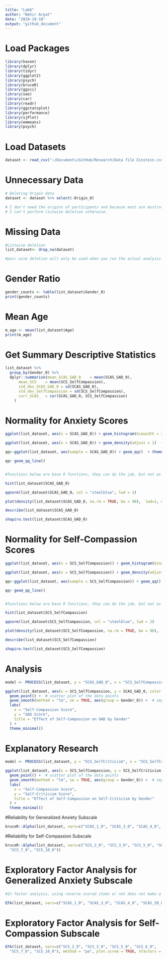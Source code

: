 ```yaml
---
title: "Lab6"
author: "Nehir Arpat"
date: "2024-10-10"
output: "github_document"
---
```


# Load Packages
```r
library(haven)
library(dplyr)
library(tidyr)
library(ggplot2)
library(psych)
library(bruceR)
library(ggsci)
library(see)
library(car)
library(readr)
library(ggstatsplot)
library(performance)
library(sjPlot)
library(emmeans)
library(psych)
```

# Load Datasets
```r

dataset <- read_csv("~/Documents/GitHub/Research/Data file Einstein.csv")

```

# Unnecessary Data
```r

# Deleting Origin data
dataset <- dataset %>% select(-Origin_0)

# I don't need the origins of participants and because most are Australian, it is marked NA. 
# I can't perform listwise deletion otherwise.

```

# Missing Data
```r

#Listwise deletion
list_dataset<- drop_na(dataset)

#pair wise deletion will only be used when you run the actual analysis using "na.rm = TRUE"

```

# Gender Ratio
```r
gender_counts <- table(list_dataset$Gender_0)
print(gender_counts)
```
# Mean Age
```r
m_age <- mean(list_dataset$Age)
print(m_age)
```

# Get Summary Descriptive Statistics
```r
list_dataset %>% 
  group_by(Gender_0) %>%
  dplyr::summarize(mean_SCAS_GAD_0    = mean(SCAS_GAD_0),
      mean_SCS    = mean(SCS_SelfCompassion),
      std_dev_SCAS_GAD_0 = sd(SCAS_GAD_0),
      std_dev_SelfCompassion = sd(SCS_SelfCompassion),
      corr_SCAS_  = cor(SCAS_GAD_0, SCS_SelfCompassion)
    )

```


# Normality for Anxiety Scores
```r

ggplot(list_dataset, aes(x = SCAS_GAD_0)) + geom_histogram(binwidth = 2) + theme_classic()

ggplot(list_dataset, aes(x = SCAS_GAD_0)) + geom_density(adjust = 2)  + theme_classic()

qq<-ggplot(list_dataset, aes(sample = SCAS_GAD_0)) + geom_qq()  + theme_classic()

qq+ geom_qq_line()


#functions below are base R functions, they can do the job, but not as customizable as ggplot

hist(list_dataset$SCAS_GAD_0)

qqnorm(list_dataset$SCAS_GAD_0, col = "steelblue", lwd = 2)

plot(density(list_dataset$SCAS_GAD_0, na.rm = TRUE, bw = 90),  lwd=2, main = "")

describe(list_dataset$SCAS_GAD_0)

shapiro.test(list_dataset$SCAS_GAD_0)

```
# Normality for Self-Compassion Scores
```r

ggplot(list_dataset, aes(x = SCS_SelfCompassion)) + geom_histogram(binwidth = .8) + theme_classic()

ggplot(list_dataset, aes(x = SCS_SelfCompassion)) + geom_density(adjust = 2)  + theme_classic()

qq<-ggplot(list_dataset, aes(sample = SCS_SelfCompassion)) + geom_qq()  + theme_classic()

qq+ geom_qq_line()


#functions below are base R functions, they can do the job, but not as customizable as ggplot

hist(list_dataset$SCS_SelfCompassion)

qqnorm(list_dataset$SCS_SelfCompassion, col = "steelblue", lwd = 2)

plot(density(list_dataset$SCS_SelfCompassion, na.rm = TRUE, bw = 90),  lwd=2, main = "")

describe(list_dataset$SCS_SelfCompassion)

shapiro.test(list_dataset$SCS_SelfCompassion)
```

# Analysis
```r
model <- PROCESS(list_dataset, y = "SCAS_GAD_0", x = "SCS_SelfCompassion", mods = "Gender_0")

ggplot(list_dataset, aes(x = SCS_SelfCompassion, y = SCAS_GAD_0, color = Gender_0)) +
  geom_point() +  # scatter plot of the data points
  geom_smooth(method = "lm", se = TRUE, aes(group = Gender_0)) +  # separate regression lines by Gender
  labs(
    x = "Self-Compassion Score",
    y = "GAD Score",
    title = "Effect of Self-Compassion on GAD by Gender"
  ) +
  theme_minimal()

```
# Explanatory Research
```r
model <- PROCESS(list_dataset, y = "SCS_SelfCriticism", x = "SCS_SelfCompassion", mods = "Gender_0")

ggplot(list_dataset, aes(x = SCS_SelfCompassion, y = SCS_SelfCriticism, color = Gender_0)) +
  geom_point() +  # scatter plot of the data points
  geom_smooth(method = "lm", se = TRUE, aes(group = Gender_0)) +  # separate regression lines by Gender
  labs(
    x = "Self-Compassion Score",
    y = "Self-Criticism Score",
    title = "Effect of Self-Compassion on Self-Criticism by Gender"
  ) +
  theme_minimal()

```

#Reliability for Generalized Anxiety Subscale
```r

bruceR::Alpha(list_dataset, vars=c("SCAS_1_0", "SCAS_3_0", "SCAS_4_0", "SCAS_20_0", "SCAS_22_0", "SCAS_24_0"))
```

#Reliability for Self-Compassion Subscale
```r
bruceR::Alpha(list_dataset, vars=c("SCS_2_0", "SCS_3_0", "SCS_5_0", "SCS_6_0", 
  "SCS_7_0", "SCS_10_0"))
```

# Exploratory Factor Analysis for Generalized Anxiety Subscale
```r
#In factor analysis, using reverse scored items or not does not make a difference in interpretation. If you use unrecoded items, it will just make the loadings negative

EFA(list_dataset, vars=c("SCAS_1_0", "SCAS_3_0", "SCAS_4_0", "SCAS_20_0", "SCAS_22_0", "SCAS_24_0"), method = "pa", plot.scree = TRUE, nfactors = c("parallel"))
```


# Exploratory Factor Analysis for Self-Compassion Subscale
```r
EFA(list_dataset, vars=c("SCS_2_0", "SCS_3_0", "SCS_5_0", "SCS_6_0", 
  "SCS_7_0", "SCS_10_0"), method = "pa", plot.scree = TRUE, nfactors = c("parallel"))
```

